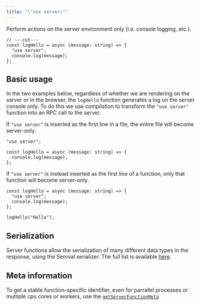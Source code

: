 ```yaml
---
title: "\"use server\""
---
```

Perform actions on the server environment only (i.e. console logging, etc.).


```tsx twoslash
// ---cut---
const logHello = async (message: string) => {
  "use server";
  console.log(message);
};
```

## Basic usage

In the two examples below, regardless of whether we are rendering on the server or in the browser, the `logHello` function generates a log on the server console only. To do this we use compilation to transform the `"use server"` function into an RPC call to the server.


If `"use server"` is inserted as the first line in a file, the entire file will become server-only. 

```tsx twoslash {1}
"use server";

const logHello = async (message: string) => {
  console.log(message);
};
```


If `"use server"` is instead inserted as the first line of a function, only that function will become server-only. 

```tsx twoslash {2}
const logHello = async (message: string) => {
  "use server";
  console.log(message);
};

logHello("Hello");
```





## Serialization

Server functions allow the serialization of many different data types in the response, using the Seroval serializer. The full list is available [here](https://github.com/lxsmnsyc/seroval/blob/main/docs/compatibility.md#supported-types).

## Meta information

To get a stable function-specific identifier, even for parrallel processes or multiple cpu cores or workers, use the [`getServerFunctionMeta`](/solid-start/reference/server/get-server-function-meta)

